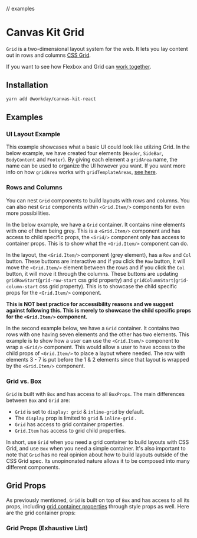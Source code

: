 
// examples

<Meta title="Components/Containers/Layout/Grid" component={Grid} />

# Canvas Kit Grid

`Grid` is a two-dimensional layout system for the web. It lets you lay content out in rows and
columns [CSS Grid](https://developer.mozilla.org/en-US/docs/Learn/CSS/CSS_layout/Grids).

If you want to see how Flexbox and Grid can
[work together](https://css-tricks.com/css-grid-replace-flexbox/).

## Installation

```sh
yarn add @workday/canvas-kit-react
```

## Examples

### UI Layout Example

This example showcases what a basic UI could look like utilzing Grid. In the below example, we have
created four elements (`Header`, `SideBar`, `BodyContent` and `Footer`). By giving each element a
`gridArea` name, the name can be used to organize the UI however you want. If you want more info on
how `gridArea` works with `gridTemplateAreas`,
[see here](https://developer.mozilla.org/en-US/docs/Web/CSS/grid-template-areas).

<ExampleCodeBlock code={UIExample} />

### Rows and Columns

You can nest `Grid` components to build layouts with rows and columns. You can also nest `Grid`
components within `<Grid.Item/>` components for even more possibilities.

In the below example, we have a `Grid` container. It contains nine elements with one of them being
grey. This is a `<Grid.Item/>` component and has access to child specific props, the `<Grid/>`
component only has access to container props. This is to show what the `<Grid.Item/>` component
can&nbsp;do.

In the layout, the `<Grid.Item/>` component (grey element), has a `Row` and `Col` button. These
buttons are interactive and if you click the `Row` button, it will move the `<Grid.Item/>` element
between the rows and if you click the `Col` button, it will move it through the columns. These
buttons are updating `gridRowStart`(`grid-row-start` css grid property) and
`gridColumnStart`(`grid-column-start` css grid property). This is to showcase the child specific
props for the `<Grid.Item/>` component.

<ExampleCodeBlock code={GridLayoutInteractive} />

**This is NOT best practice for accessibility reasons and we suggest against following this. This is
merely to showcase the child specific props for the `<Grid.Item/>` component.**

In the second example below, we have a `Grid` container. It contains two rows with one having seven
elements and the other has two elements. This example is to show how a user can use the
`<Grid.Item/>` component to wrap a `<Grid/>` component. This would allow a user to have access to
the child props of `<Grid.Item/>` to place a layout where needed. The row with elements 3 - 7 is put
before the 1 & 2 elements since that layout is wrapped by the `<Grid.Item/>` component.

<ExampleCodeBlock code={GridLayout} />

### Grid vs. Box

`Grid` is built with `Box` and has access to all `BoxProps`. The main differences between `Box` and
`Grid` are:

- `Grid` is set to `display: grid` & `inline-grid` by default.
- The `display` prop is limited to `grid` & `inline-grid` .
- `Grid` has access to grid container properties.
- `Grid.Item` has access to grid child properties.

In short, use `Grid` when you need a grid container to build layouts with CSS Grid, and use `Box`
when you need a simple container. It's also important to note that `Grid` has no real opinion about
how to build layouts outside of the CSS Grid spec. Its unopinonated nature allows it to be composed
into many different components.

## Grid Props

As previously mentioned, `Grid` is built on top of `Box` and has access to all its props, including
[grid container properties](https://developer.mozilla.org/en-US/docs/Web/CSS/CSS_Grid_Layout/Basic_Concepts_of_Grid_Layout#the_grid_container)
through style props as well. Here are the grid container props:

<ArgsTable of={GridStyleProps} />

### Grid Props (Exhaustive List)

<ArgsTable of={Grid} />
